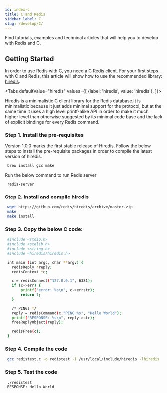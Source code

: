 ```yaml
---
id: index-c
title: C and Redis
sidebar_label: C
slug: /develop/C/
---
```


Find tutorials, examples and technical articles that will help you to develop with Redis and C.


## Getting Started

In order to use Redis with C, you need a C Redis client. 
For your first steps with C and Redis, this article will show how to use the recommended library: [hiredis](https://github.com/redis/hiredis).



<Tabs
  defaultValue="hiredis"
  values={[
    {label: 'hiredis', value: 'hiredis'},
  ]}>
  <TabItem value="hiredis">

Hiredis is a minimalistic C client library for the Redis database.It is minimalistic because it just adds minimal support for the protocol, but at the same time it uses a high level printf-alike API in order to make it much higher level than otherwise suggested by its minimal code base and the lack of explicit bindings for every Redis command.



### Step 1. Install the pre-requisites

Version 1.0.0 marks the first stable release of Hiredis.
Follow the below steps to install the pre-requisite packages in order to compile the latest version of hiredis.

 ```bash
  brew install gcc make
 ```

Run the below command to run Redis server

 ```bash
  redis-server 
 ```


### Step 2. Install and compile hiredis 

 ```bash
  wget https://github.com/redis/hiredis/archive/master.zip
  make
  make install
 ```

### Step 3. Copy the below C code:

 ```bash
  #include <stdio.h>
  #include <stdlib.h>
  #include <string.h>
  #include <hiredis/hiredis.h>

  int main (int argc, char **argv) {
    redisReply *reply;
    redisContext *c;

    c = redisConnect("127.0.0.1", 6381);
    if (c->err) {
        printf("error: %s\n", c->errstr);
        return 1;
    }

    /* PINGs */
    reply = redisCommand(c,"PING %s", "Hello World");
    printf("RESPONSE: %s\n", reply->str);
    freeReplyObject(reply);

    redisFree(c);
  }
 ```
### Step 4. Compile the code

 ```bash
  gcc redistest.c -o redistest -I /usr/local/include/hiredis -lhiredis
 ```

### Step 5. Test the code

 ```bash
  ./redistest
  RESPONSE: Hello World
 ```
 </TabItem>
</Tabs>
 









